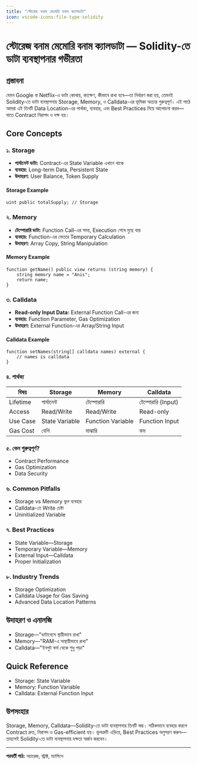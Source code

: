 ```yaml
---
title: "স্টোরেজ বনাম মেমোরি বনাম ক্যালডাটা"
icon: vscode-icons:file-type-solidity
---
```


# স্টোরেজ বনাম মেমোরি বনাম ক্যালডাটা — Solidity-তে ডাটা ব্যবস্থাপনার গভীরতা

## প্রস্তাবনা

যেমন Google বা Netflix-এ ডাটা কোথায়, কতক্ষণ, কীভাবে রাখা হবে—তা নির্ধারণ করা হয়, তেমনই Solidity-তে ডাটা ব্যবস্থাপনায় Storage, Memory, ও Calldata-এর ভূমিকা অত্যন্ত গুরুত্বপূর্ণ। এই পাঠে আমরা এই তিনটি Data Location-এর পার্থক্য, ব্যবহার, এবং Best Practices নিয়ে আলোচনা করব—যাতে Contract নিরাপদ ও দক্ষ হয়।

## Core Concepts

### ১. Storage
- **পার্মানেন্ট ডাটা:** Contract-এর State Variable এখানে থাকে
- **ব্যবহার:** Long-term Data, Persistent State
- **উদাহরণ:** User Balance, Token Supply

#### Storage Example
```solidity
uint public totalSupply; // Storage
```

### ২. Memory
- **টেম্পোরারি ডাটা:** Function Call-এর সময়, Execution শেষে মুছে যায়
- **ব্যবহার:** Function-এর ভেতরে Temporary Calculation
- **উদাহরণ:** Array Copy, String Manipulation

#### Memory Example
```solidity
function getName() public view returns (string memory) {
    string memory name = "Anis";
    return name;
}
```

### ৩. Calldata
- **Read-only Input Data:** External Function Call-এর জন্য
- **ব্যবহার:** Function Parameter, Gas Optimization
- **উদাহরণ:** External Function-এর Array/String Input

#### Calldata Example
```solidity
function setNames(string[] calldata names) external {
    // names is calldata
}
```

### ৪. পার্থক্য
| বিষয়         | Storage           | Memory            | Calldata         |
|--------------|-------------------|-------------------|------------------|
| Lifetime     | পার্মানেন্ট        | টেম্পোরারি        | টেম্পোরারি (Input)|
| Access       | Read/Write        | Read/Write        | Read-only        |
| Use Case     | State Variable    | Function Variable | Function Input   |
| Gas Cost     | বেশি              | মাঝারি            | কম               |

### ৫. কেন গুরুত্বপূর্ণ?
- Contract Performance
- Gas Optimization
- Data Security

### ৬. Common Pitfalls
- Storage vs Memory ভুল ব্যবহার
- Calldata-তে Write চেষ্টা
- Uninitialized Variable

### ৭. Best Practices
- State Variable—Storage
- Temporary Variable—Memory
- External Input—Calldata
- Proper Initialization

### ৮. Industry Trends
- Storage Optimization
- Calldata Usage for Gas Saving
- Advanced Data Location Patterns

## উদাহরণ ও এনালজি
- Storage—"ডাটাবেসে স্থায়ীভাবে রাখা"
- Memory—"RAM-এ অস্থায়ীভাবে রাখা"
- Calldata—"ইনপুট ফর্ম থেকে শুধু পড়া"

## Quick Reference

- Storage: State Variable
- Memory: Function Variable
- Calldata: External Function Input

## উপসংহার

Storage, Memory, Calldata—Solidity-তে ডাটা ব্যবস্থাপনার তিনটি স্তম্ভ। সঠিকভাবে ব্যবহার করলে Contract দ্রুত, নিরাপদ ও Gas-efficient হয়। ভুলত্রুটি এড়িয়ে, Best Practices অনুসরণ করুন—তাহলেই Solidity-তে ডাটা ব্যবস্থাপনায় দক্ষতা অর্জন করবেন।

---

**পরবর্তী পাঠ:** অ্যারেজ, স্ট্রাক্ট, ম্যাপিংস

